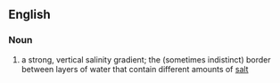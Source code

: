 ==English==
{{wikipedia}}

===Noun===
{{en-noun}}

# a strong, vertical salinity gradient; the (sometimes indistinct) border between layers of water that contain different amounts of [[salt]]